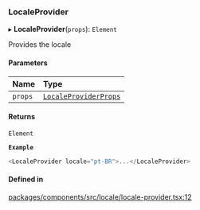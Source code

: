 ### LocaleProvider

▸ **LocaleProvider**(`props`): `Element`

Provides the locale

#### Parameters

| Name    | Type                                                       |
| :------ | :--------------------------------------------------------- |
| `props` | [`LocaleProviderProps`](interfaces/LocaleProviderProps.md) |

#### Returns

`Element`

**`Example`**

```ts
<LocaleProvider locale="pt-BR">...</LocaleProvider>
```

#### Defined in

[packages/components/src/locale/locale-provider.tsx:12](https://github.com/vtex/shoreline/blob/dd054909f/packages/components/src/locale/locale-provider.tsx#L12)
